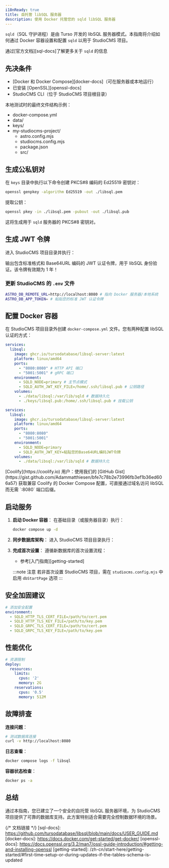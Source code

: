 ```yaml
---
i18nReady: true
title: 自托管 libSQL 服务器
description: 使用 Docker 托管您的 sqld libSQL 服务器
---
```



`sqld`（SQL 守护进程）是由 Turso 开发的 libSQL 服务器模式。本指南将介绍如何通过 Docker 容器设置和配置 `sqld` 以用于 StudioCMS 项目。

<ReadMore>通过[官方文档][sql-docs]了解更多关于 `sqld` 的信息</ReadMore>

## 先决条件

- [Docker 和 Docker Compose][docker-docs]（可在服务器或本地运行）
- 已安装 [OpenSSL][openssl-docs]
- StudioCMS CLI（位于 StudioCMS 项目根目录）

本地测试时的最终文件结构示例：

<FileTree>

- docker-compose.yml
- data/
- keys/
- my-studiocms-project/
  - astro.config.mjs
  - studiocms.config.mjs
  - package.json
  - src/

</FileTree>

## 生成公私钥对

在 `keys` 目录中执行以下命令创建 PKCS#8 编码的 Ed25519 密钥对：  
```bash  
openssl genpkey -algorithm Ed25519 -out ./libsql.pem  
```  

提取公钥：  
```bash
openssl pkey -in ./libsql.pem -pubout -out ./libsql.pub
```

这将生成用于 `sqld` 服务器的 PKCS#8 密钥对。

## 生成 JWT 令牌

进入 StudioCMS 项目目录并执行：

<PackageManagers pkg='studiocms' type='run' args='crypto gen-jwt "../keys/libsql.pem" -e 31556926' />

输出包含标准格式和 Base64URL 编码的 JWT 认证令牌，用于 libSQL 身份验证。该令牌有效期为 1 年！

### 更新 StudioCMS 的 `.env` 文件

```sh
ASTRO_DB_REMOTE_URL=http://localhost:8080 # 指向 Docker 服务器/本地系统
ASTRO_DB_APP_TOKEN= # 粘贴您的标准 JWT 认证令牌
```

## 配置 Docker 容器

在 StudioCMS 项目目录外创建 `docker-compose.yml` 文件。您有两种配置 libSQL 认证的方式：

<Tabs>

<TabItem label="公钥文件方式">

```yml
services:
  libsql:
    image: ghcr.io/tursodatabase/libsql-server:latest
    platform: linux/amd64
    ports:
      - "8080:8080" # HTTP API 端口
      - "5001:5001" # gRPC 端口
    environment:
      - SQLD_NODE=primary # 主节点模式
      - SQLD_AUTH_JWT_KEY_FILE=/home/.ssh/libsql.pub # 公钥路径
    volumes:
      - ./data/libsql:/var/lib/sqld # 数据持久化
      - ./keys/libsql.pub:/home/.ssh/libsql.pub # 挂载公钥
```

</TabItem>

<TabItem label="JWT 令牌方式">

```yml
services:
  libsql:
    image: ghcr.io/tursodatabase/libsql-server:latest
    platform: linux/amd64
    ports:
      - "8080:8080"
      - "5001:5001"
    environment:
      - SQLD_NODE=primary
      - SQLD_AUTH_JWT_KEY=粘贴您的Base64URL编码JWT令牌
    volumes:
      - ./data/libsql:/var/lib/sqld # 数据持久化
```

</TabItem>

</Tabs>

<Aside type="note" title="部署到 Coolify？">
[Coolify](https://coolify.io) 用户：使用我们的 [GitHub Gist](https://gist.github.com/Adammatthiesen/bfe7c78b2e73996fb3ef1b36ed606a57) 获取兼容 Coolify 的 Docker Compose 配置，可直接通过域名访问 libSQL 而无需 `:8080` 端口后缀。
</Aside>

## 启动服务

<Steps>

1. **启动 Docker 容器**：
   在基础目录（或服务器目录）执行：
   ```sh
   docker compose up -d
   ```

2. **同步数据库架构**：
   进入 StudioCMS 项目目录执行：
   <PackageManagers type="exec" args="astro db push --remote" />

3. **完成首次设置**：
   遵循新数据库的首次设置流程：
   - 参考[入门指南][getting-started]
   
   :::note 注意
   若非首次设置 StudioCMS 项目，需在 `studiocms.config.mjs` 中启用 `dbStartPage` 选项
   :::

</Steps>

## 安全加固建议

```yml
# 添加安全配置
environment:
  - SQLD_HTTP_TLS_CERT_FILE=/path/to/cert.pem
  - SQLD_HTTP_TLS_KEY_FILE=/path/to/key.pem
  - SQLD_GRPC_TLS_CERT_FILE=/path/to/cert.pem
  - SQLD_GRPC_TLS_KEY_FILE=/path/to/key.pem
```

## 性能优化

```yml
# 资源限制
deploy:
  resources:
    limits:
      cpus: '2'
      memory: 2G
    reservations:
      cpus: '0.5'
      memory: 512M
```

## 故障排查

**连接问题**：
```bash
# 测试数据库连接
curl -v http://localhost:8080
```

**日志查看**：
```bash
docker compose logs -f libsql
```

**容器状态检查**：
```bash
docker ps -a
```

## 总结

通过本指南，您已建立了一个安全的自托管 libSQL 服务器环境，为 StudioCMS 项目提供了可靠的数据库支持。此方案特别适合需要完全控制数据环境的场景。

{/* 文档链接 */}
[sql-docs]: https://github.com/tursodatabase/libsql/blob/main/docs/USER_GUIDE.md
[docker-docs]: https://docs.docker.com/get-started/get-docker/
[openssl-docs]: https://docs.openssl.org/3.2/man7/ossl-guide-introduction/#getting-and-installing-openssl
[getting-started]: /zh-cn/start-here/getting-started/#first-time-setup-or-during-updates-if-the-tables-schema-is-updated